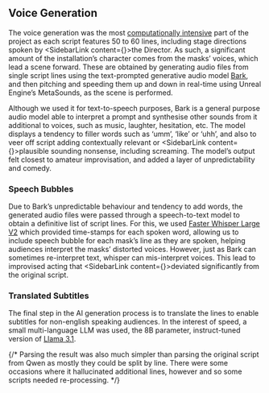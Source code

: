 
## Voice Generation

The voice generation was the most [computationally intensive](#content-hardware-and-batching) part of the project as each script features 50 to 60 lines, including stage directions spoken by <SidebarLink content={<SectionTheDirector/>}>the Director</SidebarLink>. As such, a significant amount of the installation’s character comes from the masks’ voices, which lead a scene forward. These are obtained by generating audio files from single script lines using the text-prompted generative audio model [Bark](https://github.com/suno-ai/bark), and then pitching and speeding them up and down in real-time using Unreal Engine’s MetaSounds, as the scene is performed.

Although we used it for text-to-speech purposes, Bark is a general purpose audio model able to interpret a prompt and synthesise other sounds from it additional to voices, such as music, laughter, hesitation, etc. The model displays a tendency to filler words such as ‘umm’, ‘like’ or ‘uhh’, and also to veer off script adding contextually relevant or <SidebarLink content={<SectionRolePlay/>}>plausible sounding nonsense</SidebarLink>, including screaming. The model’s output felt closest to amateur improvisation, and added a layer of unpredictability and comedy.

### Speech Bubbles

Due to Bark’s unpredictable behaviour and tendency to add words, the generated audio files were passed through a speech-to-text model to obtain a definitive list of script lines. For this, we used [Faster Whisper Large V2](https://huggingface.co/Systran/faster-whisper-large-v2) which provided time-stamps for each spoken word, allowing us to include speech bubble for each mask’s line as they are spoken, helping audiences interpret the masks’ distorted voices. However, just as Bark can sometimes re-interpret text, whisper can mis-interpret voices. This lead to improvised acting that <SidebarLink content={<SectionAiWeirdness/>}>deviated significantly</SidebarLink> from the original script. 

### Translated Subtitles

The final step in the AI generation process is to translate the lines to enable subtitles for non-english speaking audiences. In the interest of speed, a small multi-language LLM was used, the 8B parameter, instruct-tuned version of [Llama 3.1](https://huggingface.co/meta-llama/Llama-3.1-8B-Instruct).

{/* Parsing the result was also much simpler than parsing the original script from Qwen as mostly they could be split by line. There were some occasions where it hallucinated additional lines, however and so some scripts needed re-processing. */}
